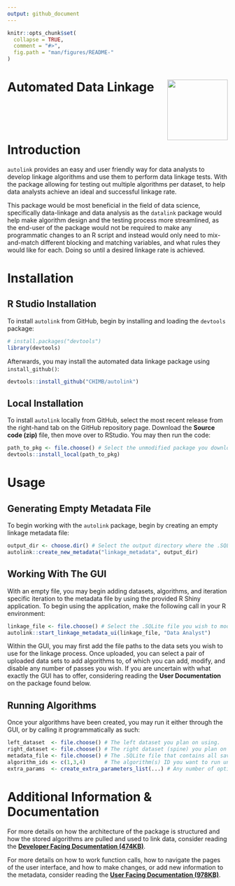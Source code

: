 ```yaml
---
output: github_document
---
```


<!-- README.md is generated from README.Rmd. Please edit that file --> 

```r
knitr::opts_chunk$set(
  collapse = TRUE,
  comment = "#>",
  fig.path = "man/figures/README-"
)
```


# Automated Data Linkage <img src="man/figures/chimb_logo.jpg" align="right" height="138" />

<br><br><br>

# Introduction

`autolink` provides an easy and user friendly way for data analysts to develop linkage algorithms and use them to perform data linkage tests. With the
package allowing for testing out multiple algorithms per dataset, to help data analysts achieve an ideal and successful linkage rate.

This package would be most beneficial in the field of data science, specifically data-linkage and data analysis as the `datalink` package would help make algorithm design and the testing process more streamlined, as the end-user of the package would not be required to make any programmatic changes to an R script and instead would only need to mix-and-match different blocking and matching variables, and what rules they would like for each. Doing so until a desired linkage rate is achieved.

# Installation

## R Studio Installation

To install `autolink` from GitHub, begin by installing and loading the `devtools` package:
```r
# install.packages("devtools")
library(devtools)
```

Afterwards, you may install the automated data linkage package using `install_github()`:
```r
devtools::install_github("CHIMB/autolink")
```

## Local Installation

To install `autolink` locally from GitHub, select the most recent release from the right-hand tab on the GitHub repository page. Download the <b>Source code (zip)</b> file, then move over to RStudio. You may then run the code:
```r
path_to_pkg <- file.choose() # Select the unmodified package you downloaded from GitHub.
devtools::install_local(path_to_pkg)
```

# Usage

## Generating Empty Metadata File
To begin working with the `autolink` package, begin by creating an empty linkage metadata file:
```r
output_dir <- choose.dir() # Select the output directory where the .SQLite file should go.
autolink::create_new_metadata("linkage_metadata", output_dir)
```
    
## Working With The GUI
With an empty file, you may begin adding datasets, algorithms, and iteration specific iteration to the metadata file by using the provided R Shiny application. To begin using the application, make the following call in your R environment:
```r
linkage_file <- file.choose() # Select the .SQLite file you wish to modify.
autolink::start_linkage_metadata_ui(linkage_file, "Data Analyst")
```
Within the GUI, you may first add the file paths to the data sets you wish to use for the linkage process. Once uploaded, you can select a pair of uploaded data sets to add algorithms to, of which you can add, modify, and disable any number of passes you wish. If you are uncertain with what exactly the GUI has to offer, considering reading the **User Documentation** on the package found below.

## Running Algorithms
Once your algorithms have been created, you may run it either through the GUI, or by calling it programmatically as such:
```r
left_dataset  <- file.choose() # The left dataset you plan on using.
right_dataset <- file.choose() # The right dataset (spine) you plan on using.
metadata_file <- file.choose() # The .SQLite file that contains all saved information.
algorithm_ids <- c(1,3,4)      # The algorithm(s) ID you want to run under the dataset pair.
extra_params  <- create_extra_parameters_list(...) # Any number of optional/extra parameters you may want (export options & data).
```
    
# Additional Information & Documentation

For more details on how the architecture of the package is structured and how the stored algorithms are pulled and used to link data, consider reading the [<b>Developer Facing Documentation (474KB)</b>](https://github.com/CHIMB/autolink/blob/main/docs/DEVELOPER_DOCUMENTATION_AUTOMATED_LINKAGE.pdf).

For more details on how to work function calls, how to navigate the pages of the user interface, and how to make changes, or add new information to the metadata, consider reading the [<b>User Facing Documentation (978KB)</b>](https://github.com/CHIMB/autolink/blob/main/docs/USER_DOCUMENTATION_AUTOMATED_LINKAGE.pdf).
